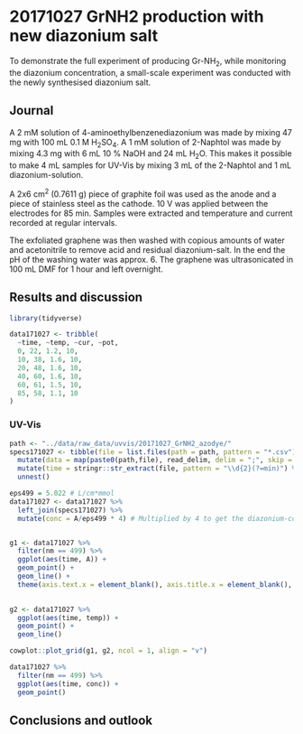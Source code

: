 # 20171027 GrNH2 production with new diazonium salt {#j20171027}

To demonstrate the full experiment of producing Gr-NH~2~, while monitoring the diazonium concentration, a small-scale experiment was conducted with the newly synthesised diazonium salt. 

## Journal

A 2 mM solution of 4-aminoethylbenzenediazonium was made by mixing 47 mg with 100 mL 0.1 M H~2~SO~4~. A 1 mM solution of 2-Naphtol was made by mixing 4.3 mg with 6 mL 10 % NaOH and 24 mL H~2~O. This makes it possible to make 4 mL samples for UV-Vis by mixing 3 mL of the 2-Naphtol and 1 mL diazonium-solution.

A 2x6 cm^2^ (0.7611 g) piece of graphite foil was used as the anode and a piece of stainless steel as the cathode. 10 V was applied between the electrodes for 85 min. Samples were extracted and temperature and current recorded at regular intervals. 

The exfoliated graphene was then washed with copious amounts of water and acetonitrile to remove acid and residual diazonium-salt. In the end the pH of the washing water was approx. 6. The graphene was ultrasonicated in 100 mL DMF for 1 hour and left overnight. 

## Results and discussion

```r
library(tidyverse)

data171027 <- tribble(
  ~time, ~temp, ~cur, ~pot,
  0, 22, 1.2, 10,
  10, 38, 1.6, 10,
  20, 48, 1.6, 10,
  40, 60, 1.6, 10,
  60, 61, 1.5, 10,
  85, 58, 1.1, 10
)

```

### UV-Vis

```r
path <- "../data/raw_data/uvvis/20171027_GrNH2_azodye/"
specs171027 <- tibble(file = list.files(path = path, pattern = "*.csv")) %>% 
  mutate(data = map(paste0(path,file), read_delim, delim = ";", skip = 1)) %>%
  mutate(time = stringr::str_extract(file, pattern = "\\d{2}(?=min)") %>% as.numeric()) %>% 
  unnest()

eps499 = 5.022 # L/cm*mmol
data171027 <- data171027 %>% 
  left_join(specs171027) %>% 
  mutate(conc = A/eps499 * 4) # Multiplied by 4 to get the diazonium-concentration


g1 <- data171027 %>% 
  filter(nm == 499) %>% 
  ggplot(aes(time, A)) +
  geom_point() + 
  geom_line() +
  theme(axis.text.x = element_blank(), axis.title.x = element_blank(), axis.ticks.x = element_blank())
  

g2 <- data171027 %>% 
  ggplot(aes(time, temp)) +
  geom_point() +
  geom_line()

cowplot::plot_grid(g1, g2, ncol = 1, align = "v")
```


```r
data171027 %>% 
  filter(nm == 499) %>% 
  ggplot(aes(time, conc)) +
  geom_point()
```

## Conclusions and outlook

